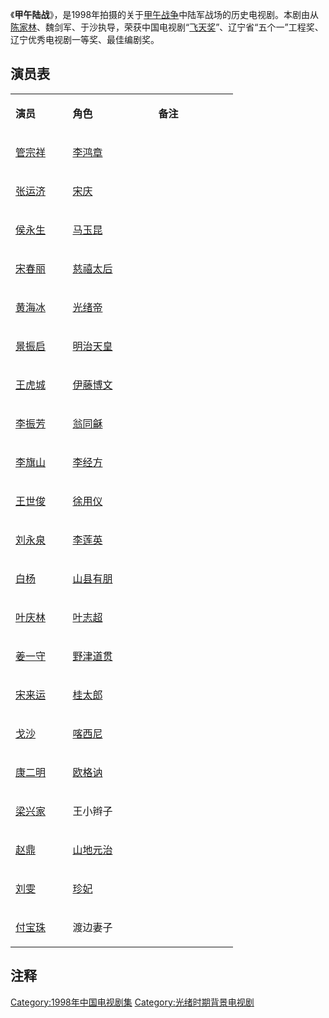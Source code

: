 {{Infobox television
| show_name = 甲午陆战
| image = 
| image_size = 
| caption = 
| native_name = 
| genre = [[历史剧|历史剧]]、战争剧
| developer =
| 编剧 = 刘民
| director = 陈家林、魏剑军、于沙
| creative_director =
| presenter =
| starring = [[管宗祥|管宗祥]]、[[张运济|张运济]]、[[侯永生|侯永生]]、[[宋春丽|宋春丽]]、[[黄海冰|黄海冰]]
| theme_music_composer = 
| opentheme = 
| endtheme = 
| composer =
| country = 中国
| language = 汉语普通话
| num_episodes = 8
| executive_producer = 
| producer = 
| editor =
| location = 中国
| cinematography = 
| camera =
| runtime = 每集47分钟
| company = 
| distributor =
| channel = 
| picture_format =
| audio_format =
| first_run = 
| first_aired = 1998年
| last_aired =
| related =
| website =
}}
《'''甲午陆战'''》，是1998年拍摄的关于[[甲午战争|甲午战争]]中陆军战场的历史电视剧。本剧由从[[陈家林|陈家林]]、魏剑军、于沙执导，荣获中国电视剧“[[飞天奖|飞天奖]]”、辽宁省“五个一”工程奖、辽宁优秀电视剧一等奖、最佳编剧奖。

==演员表==
{|class="wikitable " width="60%"
|- style="background:cornflowerblue; color:white" align=center
|style="width:18%"|'''演员'''||style="width:27%"|'''角色'''||style="width:25%"|'''备注'''
|- 
|[[管宗祥|管宗祥]]||[[李鸿章|李鸿章]]||
|-
| [[张运济|张运济]]||[[宋庆|宋庆]]  ||
|-
| [[侯永生|侯永生]]||[[马玉昆|马玉昆]]  ||
|-
|[[宋春丽|宋春丽]]||[[慈禧太后|慈禧太后]]||
|-
| [[黄海冰|黄海冰]]||[[光绪帝|光绪帝]]  ||
|-
| [[景振启|景振启]]||[[明治天皇|明治天皇]]  ||
|-
| [[王虎城|王虎城]]||[[伊藤博文|伊藤博文]]  ||
|-
| [[李振芳|李振芳]]||[[翁同龢|翁同龢]]  ||
|-
| [[李旗山|李旗山]]||[[李经方|李经方]]  ||
|-
| [[王世俊|王世俊]]||[[徐用仪|徐用仪]]  ||
|-
| [[刘永泉|刘永泉]]||[[李莲英|李莲英]]  ||
|-
| [[白杨|白杨]]||[[山县有朋|山县有朋]]  ||
|-
| [[叶庆林|叶庆林]]||[[叶志超|叶志超]]  ||
|-
| [[姜一守|姜一守]]||[[野津道贯|野津道贯]]  ||
|-
| [[宋来运|宋来运]]||[[桂太郎|桂太郎]]  ||
|-
| [[戈沙|戈沙]]||[[喀希尼|喀西尼]]  ||
|-
| [[康二明|康二明]]||[[歐格訥|欧格讷]]  ||
|-
| [[梁兴家|梁兴家]]||王小辫子||
|-
| [[赵鼎|赵鼎]]||[[山地元治|山地元治]]  ||
|-
| [[刘雯|刘雯]]||[[珍妃|珍妃]]  ||
|-
| [[付宝珠|付宝珠]]||渡边妻子||
|}

==注释==
{{Reflist}}

{{DEFAULTSORT:J}}

[[Category:1998年中国电视剧集|Category:1998年中国电视剧集]]
[[Category:光绪时期背景电视剧|Category:光绪时期背景电视剧]]